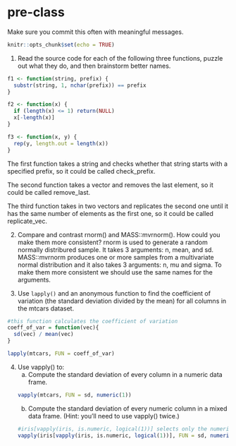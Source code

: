 # pre-class


Make sure you commit this often with meaningful messages. 



```r
knitr::opts_chunk$set(echo = TRUE)
```


1. Read the source code for each of the following three functions, puzzle out what they do, and then brainstorm better names.

```r
f1 <- function(string, prefix) {
  substr(string, 1, nchar(prefix)) == prefix
}

f2 <- function(x) {
  if (length(x) <= 1) return(NULL)
  x[-length(x)]
}

f3 <- function(x, y) {
  rep(y, length.out = length(x))
}
```
The first function takes a string and checks whether that string starts with a specified prefix, so it could be called check_prefix.

The second function takes a vector and removes the last element, so it could be called remove_last.

The third function takes in two vectors and replicates the second one until it has the same number of elements as the first one, so it could be called replicate_vec.

2. Compare and contrast rnorm() and MASS::mvrnorm(). How could you make them more consistent?
rnorm is used to generate a random normally distribured sample. It takes 3 arguments: n, mean, and sd. MASS::mvrnorm produces one or more samples from a multivariate normal distribution and it also takes 3 arguments: n, mu and sigma. To make them more consistent we should use the same names for the arguments. 

3. Use `lapply()` and an anonymous function to find the coefficient of variation (the standard deviation divided by the mean) for all columns in the mtcars dataset. 

```r
#this function calculates the coefficient of variation
coeff_of_var = function(vec){
  sd(vec) / mean(vec)
}

lapply(mtcars, FUN = coeff_of_var)
```

4. Use vapply() to:
    a. Compute the standard deviation of every column in a numeric data frame.
```r
vapply(mtcars, FUN = sd, numeric(1))
```
    b. Compute the standard deviation of every numeric column in a mixed data frame. (Hint: you’ll need to use vapply() twice.)
```r
#iris[vapply(iris, is.numeric, logical(1))] selects only the numeric columns
vapply(iris[vapply(iris, is.numeric, logical(1))], FUN = sd, numeric(1))
```

